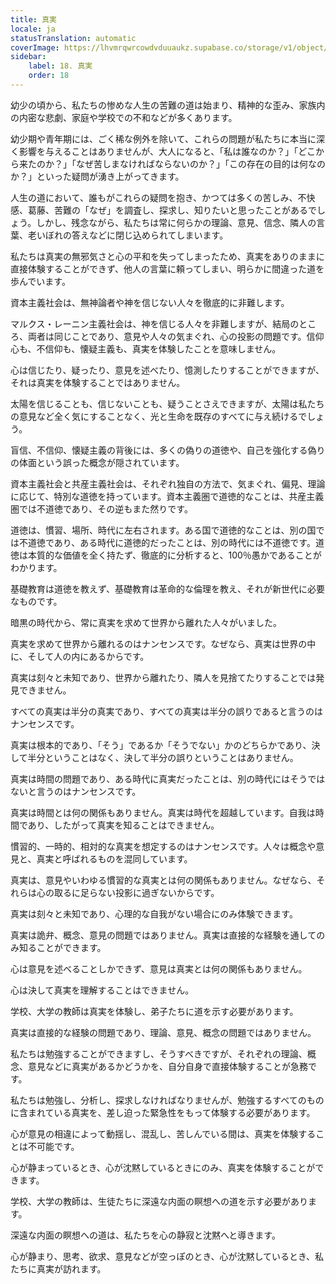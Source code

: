 ```yaml
---
title: 真実
locale: ja
statusTranslation: automatic
coverImage: https://lhvmrqwrcowdvduuaukz.supabase.co/storage/v1/object/public/strapi-uploads/small_cover-educacion-fundamental.webp-2d51a7828a2b1309555be27f7e2a61a0.webp
sidebar:
    label: 18. 真実
    order: 18
---
```

幼少の頃から、私たちの惨めな人生の苦難の道は始まり、精神的な歪み、家族内の内密な悲劇、家庭や学校での不和などが多くあります。

幼少期や青年期には、ごく稀な例外を除いて、これらの問題が私たちに本当に深く影響を与えることはありませんが、大人になると、「私は誰なのか？」「どこから来たのか？」「なぜ苦しまなければならないのか？」「この存在の目的は何なのか？」といった疑問が湧き上がってきます。

人生の道において、誰もがこれらの疑問を抱き、かつては多くの苦しみ、不快感、葛藤、苦難の「なぜ」を調査し、探求し、知りたいと思ったことがあるでしょう。しかし、残念ながら、私たちは常に何らかの理論、意見、信念、隣人の言葉、老いぼれの答えなどに閉じ込められてしまいます。

私たちは真実の無邪気さと心の平和を失ってしまったため、真実をありのままに直接体験することができず、他人の言葉に頼ってしまい、明らかに間違った道を歩んでいます。

資本主義社会は、無神論者や神を信じない人々を徹底的に非難します。

マルクス・レーニン主義社会は、神を信じる人々を非難しますが、結局のところ、両者は同じことであり、意見や人々の気まぐれ、心の投影の問題です。信仰心も、不信仰も、懐疑主義も、真実を体験したことを意味しません。

心は信じたり、疑ったり、意見を述べたり、憶測したりすることができますが、それは真実を体験することではありません。

太陽を信じることも、信じないことも、疑うことさえできますが、太陽は私たちの意見など全く気にすることなく、光と生命を既存のすべてに与え続けるでしょう。

盲信、不信仰、懐疑主義の背後には、多くの偽りの道徳や、自己を強化する偽りの体面という誤った概念が隠されています。

資本主義社会と共産主義社会は、それぞれ独自の方法で、気まぐれ、偏見、理論に応じて、特別な道徳を持っています。資本主義圏で道徳的なことは、共産主義圏では不道徳であり、その逆もまた然りです。

道徳は、慣習、場所、時代に左右されます。ある国で道徳的なことは、別の国では不道徳であり、ある時代に道徳的だったことは、別の時代には不道徳です。道徳は本質的な価値を全く持たず、徹底的に分析すると、100％愚かであることがわかります。

基礎教育は道徳を教えず、基礎教育は革命的な倫理を教え、それが新世代に必要なものです。

暗黒の時代から、常に真実を求めて世界から離れた人々がいました。

真実を求めて世界から離れるのはナンセンスです。なぜなら、真実は世界の中に、そして人の内にあるからです。

真実は刻々と未知であり、世界から離れたり、隣人を見捨てたりすることでは発見できません。

すべての真実は半分の真実であり、すべての真実は半分の誤りであると言うのはナンセンスです。

真実は根本的であり、「そう」であるか「そうでない」かのどちらかであり、決して半分ということはなく、決して半分の誤りということはありません。

真実は時間の問題であり、ある時代に真実だったことは、別の時代にはそうではないと言うのはナンセンスです。

真実は時間とは何の関係もありません。真実は時代を超越しています。自我は時間であり、したがって真実を知ることはできません。

慣習的、一時的、相対的な真実を想定するのはナンセンスです。人々は概念や意見と、真実と呼ばれるものを混同しています。

真実は、意見やいわゆる慣習的な真実とは何の関係もありません。なぜなら、それらは心の取るに足らない投影に過ぎないからです。

真実は刻々と未知であり、心理的な自我がない場合にのみ体験できます。

真実は詭弁、概念、意見の問題ではありません。真実は直接的な経験を通してのみ知ることができます。

心は意見を述べることしかできず、意見は真実とは何の関係もありません。

心は決して真実を理解することはできません。

学校、大学の教師は真実を体験し、弟子たちに道を示す必要があります。

真実は直接的な経験の問題であり、理論、意見、概念の問題ではありません。

私たちは勉強することができますし、そうすべきですが、それぞれの理論、概念、意見などに真実があるかどうかを、自分自身で直接体験することが急務です。

私たちは勉強し、分析し、探求しなければなりませんが、勉強するすべてのものに含まれている真実を、差し迫った緊急性をもって体験する必要があります。

心が意見の相違によって動揺し、混乱し、苦しんでいる間は、真実を体験することは不可能です。

心が静まっているとき、心が沈黙しているときにのみ、真実を体験することができます。

学校、大学の教師は、生徒たちに深遠な内面の瞑想への道を示す必要があります。

深遠な内面の瞑想への道は、私たちを心の静寂と沈黙へと導きます。

心が静まり、思考、欲求、意見などが空っぽのとき、心が沈黙しているとき、私たちに真実が訪れます。

